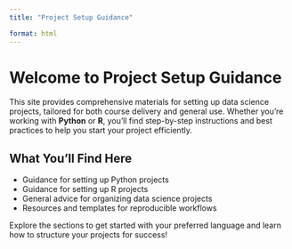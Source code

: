 ```yaml
---
title: "Project Setup Guidance"

format: html
---
```


# Welcome to Project Setup Guidance

This site provides comprehensive materials for setting up data science projects, tailored for both course delivery and general use. Whether you're working with **Python** or **R**, you'll find step-by-step instructions and best practices to help you start your project efficiently.

## What You'll Find Here

- Guidance for setting up Python projects
- Guidance for setting up R projects
- General advice for organizing data science projects
- Resources and templates for reproducible workflows

Explore the sections to get started with your preferred language and learn how to structure your projects for success!